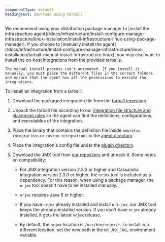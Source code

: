 ```yaml
---
componentType: default
headingText: Download using tarball
---
```


<Callout variant="tip">
    We recommend using your distribution package manager to [install the infrastructure agent](/docs/infrastructure/install-configure-manage-infrastructure/linux-installation/install-infrastructure-linux-using-package-manager). If you choose to [manually install the agent](/docs/infrastructure/install-configure-manage-infrastructure/linux-installation/tarball-manual-install-infrastructure-linux), you may also want to install the on-host integrations from the provided tarballs.

    The manual install process isn't automated. If you install it manually, you must place the different files in the correct folders, and ensure that the agent has all the permissions to execute the integrations.
</Callout>

To install an integration from a tarball:

1. Download the packaged integration file from the [tarball repository](https://download.newrelic.com/infrastructure_agent/binaries/linux/amd64/).

2. Unpack the tarball file according to our [integration file structure and placement rules](/docs/integrations/integrations-sdk/getting-started/integration-file-structure-activation) so the agent can find the definitions, configurations, and executables of the integration.

3. Place the binary that contains the definition file inside `newrelic-integrations` or `custom-integrations` in the [agent directory](/docs/infrastructure/install-configure-manage-infrastructure/linux-installation/tarball-manual-install-infrastructure-linux#agent-directory).

4. Place the integration's config file under the [plugin directory](/docs/infrastructure/install-configure-manage-infrastructure/linux-installation/tarball-manual-install-infrastructure-linux#configure-plugin).

5. Download the JMX tool from [our repository](https://download.newrelic.com/infrastructure_agent/binaries/linux/noarch/) and unpack it. Some notes on compatibility:

   * For JMX integration version 2.3.3 or higher and Cassandra integration version 2.3.0 or higher, the `nrjmx` tool is included as a dependency. For this reason, when using a package manager, the `nrjmx` tool doesn't have to be installed manually.

   * `nrjmx` requires Java 8 or higher.

   * If you have `nrjmx` already installed and install `nri-jmx`, our JMX tool keeps the already-installed version. If you don't have `nrjmx` already installed, it gets the latest `nrjmx` release.

   * By default, the `nrjmx` location is `/usr/bin/nrjmx/*`. To install in a different location, set the new path in the `NR_JMX_TOOL` environment variable.
